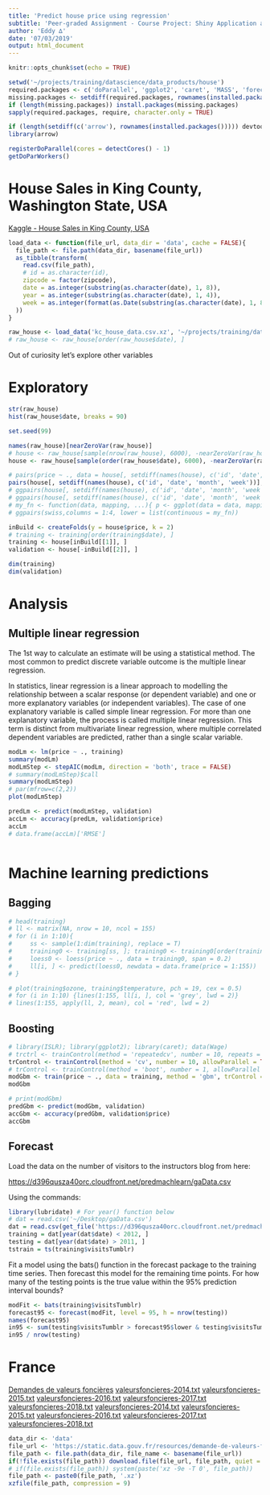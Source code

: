 ```yaml
---
title: 'Predict house price using regression'
subtitle: 'Peer-graded Assignment - Course Project: Shiny Application and Reproducible Pitch'
author: 'Eddy ∆'
date: '07/03/2019'
output: html_document
---
```


```r
knitr::opts_chunk$set(echo = TRUE)
```

```r
setwd('~/projects/training/datascience/data_products/house')
required.packages <- c('doParallel', 'ggplot2', 'caret', 'MASS', 'forecast', 'GGally') # 'beepr', 'pgmm', 'knitr'
missing.packages <- setdiff(required.packages, rownames(installed.packages()))
if (length(missing.packages)) install.packages(missing.packages)
sapply(required.packages, require, character.only = TRUE)

if (length(setdiff(c('arrow'), rownames(installed.packages())))) devtools::install_github('apache/arrow/r')
library(arrow)

registerDoParallel(cores = detectCores() - 1)
getDoParWorkers()
```

# House Sales in  King County, Washington State, USA

[Kaggle - House Sales in King County, USA](https://www.kaggle.com/harlfoxem/housesalesprediction)

```r
load_data <- function(file_url, data_dir = 'data', cache = FALSE){
  file_path <- file.path(data_dir, basename(file_url))
  as_tibble(transform(
    read.csv(file_path),
    # id = as.character(id),
    zipcode = factor(zipcode),
    date = as.integer(substring(as.character(date), 1, 8)),
    year = as.integer(substring(as.character(date), 1, 4)),
    week = as.integer(format(as.Date(substring(as.character(date), 1, 8), format = '%Y%m%d'), '%W'))
  ))
}

raw_house <- load_data('kc_house_data.csv.xz', '~/projects/training/datascience/data_products/house/data')
# raw_house <- raw_house[order(raw_house$date), ]
```
Out of curiosity let's explore other variables

# Exploratory

```r
str(raw_house)
hist(raw_house$date, breaks = 90)
```

```r
set.seed(99)

names(raw_house)[nearZeroVar(raw_house)]
# house <- raw_house[sample(nrow(raw_house), 6000), -nearZeroVar(raw_house)]
house <- raw_house[sample(order(raw_house$date), 6000), -nearZeroVar(raw_house)]

# pairs(price ~ ., data = house[, setdiff(names(house), c('id', 'date', 'month', 'week'))])
pairs(house[, setdiff(names(house), c('id', 'date', 'month', 'week'))],panel=panel.smooth, pch=16, cex=0.5, gap=0.25, lwd=2, las=1, cex.axis=0.7)
# ggpairs(house[, setdiff(names(house), c('id', 'date', 'month', 'week'))], lower = list(continuous = wrap('smooth', method = 'loess')), cardinality_threshold = ncol(house))
# ggpairs(house[, setdiff(names(house), c('id', 'date', 'month', 'week'))], lower = list(continuous = wrap('smooth', method = 'lm')), cardinality_threshold = ncol(house))
# my_fn <- function(data, mapping, ...){ p <- ggplot(data = data, mapping = mapping) + geom_point() + geom_smooth(method=loess, fill="red", color="red", ...) + geom_smooth(method=lm, fill="blue", color="blue", ...); p }
# ggpairs(swiss,columns = 1:4, lower = list(continuous = my_fn))
```
```r
inBuild <- createFolds(y = house$price, k = 2)
# training <- training[order(training$date), ]
training <- house[inBuild[[1]], ]
validation <- house[-inBuild[[2]], ]

dim(training)
dim(validation)
```

# Analysis
## Multiple linear regression
The 1st way to calculate an estimate will be using a statistical method. The most common to predict discrete variable outcome is the multiple linear regression.

In statistics, linear regression is a linear approach to modelling the relationship between a scalar response (or dependent variable) and one or more explanatory variables (or independent variables). The case of one explanatory variable is called simple linear regression. For more than one explanatory variable, the process is called multiple linear regression. This term is distinct from multivariate linear regression, where multiple correlated dependent variables are predicted, rather than a single scalar variable.

```r
modLm <- lm(price ~ ., training)
summary(modLm)
modLmStep <- stepAIC(modLm, direction = 'both', trace = FALSE)
# summary(modLmStep)$call
summary(modLmStep)
# par(mfrow=c(2,2))
plot(modLmStep)
```
```r
predLm <- predict(modLmStep, validation)
accLm <- accuracy(predLm, validation$price)
accLm
# data.frame(accLm)['RMSE']
```
```r

```

# Machine learning predictions
## Bagging
```r
# head(training)
# ll <- matrix(NA, nrow = 10, ncol = 155)
# for (i in 1:10){
#     ss <- sample(1:dim(training), replace = T)
#     training0 <- training[ss, ]; training0 <- training0[order(training0$date), ]
#     loess0 <- loess(price ~ ., data = training0, span = 0.2)
#     ll[i, ] <- predict(loess0, newdata = data.frame(price = 1:155))
# }
```
```r
# plot(training$ozone, training$temperature, pch = 19, cex = 0.5)
# for (i in 1:10) {lines(1:155, ll[i, ], col = 'grey', lwd = 2)}
# lines(1:155, apply(ll, 2, mean), col = 'red', lwd = 2)
```

## Boosting
```r
# library(ISLR); library(ggplot2); library(caret); data(Wage)
# trctrl <- trainControl(method = 'repeatedcv', number = 10, repeats = 3)
trControl <- trainControl(method = 'cv', number = 10, allowParallel = TRUE, verboseIter = FALSE)
# trControl <- trainControl(method = 'boot', number = 1, allowParallel = TRUE)
modGbm <- train(price ~ ., data = training, method = 'gbm', trControl = trControl, verbose = F) # NOTE : gbm boost with trees 
modGbm
```
```r
# print(modGbm)
predGbm <- predict(modGbm, validation)
accGbm <- accuracy(predGbm, validation$price)
accGbm
```

## Forecast
Load the data on the number of visitors to the instructors blog from here:

[https://d396qusza40orc.cloudfront.net/predmachlearn/gaData.csv](https://d396qusza40orc.cloudfront.net/predmachlearn/gaData.csv)

Using the commands:
```r
library(lubridate) # For year() function below
# dat = read.csv('~/Desktop/gaData.csv')
dat = read.csv(get_file('https://d396qusza40orc.cloudfront.net/predmachlearn/gaData.csv'))
training = dat[year(dat$date) < 2012, ]
testing = dat[year(dat$date) > 2011, ]
tstrain = ts(training$visitsTumblr)
```
Fit a model using the bats() function in the forecast package to the training time series. Then forecast this model for the remaining time points. For how many of the testing points is the true value within the 95% prediction interval bounds?
```r
modFit <- bats(training$visitsTumblr)
forecast95 <- forecast(modFit, level = 95, h = nrow(testing))
names(forecast95)
in95 <- sum(testing$visitsTumblr > forecast95$lower & testing$visitsTumblr < forecast95$upper)
in95 / nrow(testing)
```

# France
[Demandes de valeurs foncières](https://www.data.gouv.fr/fr/datasets/5c4ae55a634f4117716d5656)
[valeursfoncieres-2014.txt](https://www.data.gouv.fr/fr/datasets/r/1be77ca5-dc1b-4e50-af2b-0240147e0346)
[valeursfoncieres-2015.txt](https://www.data.gouv.fr/fr/datasets/r/7161c9f2-3d91-4caf-afa2-cfe535807f04)
[valeursfoncieres-2016.txt](https://www.data.gouv.fr/fr/datasets/r/0ab442c5-57d1-4139-92c2-19672336401c)
[valeursfoncieres-2017.txt](https://www.data.gouv.fr/fr/datasets/r/09f013c5-9531-444b-ab6c-7a0e88efd77d)
[valeursfoncieres-2018.txt](https://www.data.gouv.fr/fr/datasets/r/dc13282f-3c7a-4fac-b1f3-3939e39d45f6)
[valeursfoncieres-2014.txt](https://static.data.gouv.fr/resources/demande-de-valeurs-foncieres/20190417-123017/valeursfoncieres-2014.txt)
[valeursfoncieres-2015.txt](https://static.data.gouv.fr/resources/demande-de-valeurs-foncieres/20190417-124719/valeursfoncieres-2015.txt)
[valeursfoncieres-2016.txt](https://static.data.gouv.fr/resources/demande-de-valeurs-foncieres/20190417-145226/valeursfoncieres-2016.txt)
[valeursfoncieres-2017.txt](https://static.data.gouv.fr/resources/demande-de-valeurs-foncieres/20190417-143602/valeursfoncieres-2017.txt)
[valeursfoncieres-2018.txt](https://static.data.gouv.fr/resources/demande-de-valeurs-foncieres/20190417-121621/valeursfoncieres-2018.txt)

```r
data_dir <- 'data'
file_url <- 'https://static.data.gouv.fr/resources/demande-de-valeurs-foncieres/20190417-121621/valeursfoncieres-2018.txt'
file_path <- file.path(data_dir, file_name <- basename(file_url))
if(!file.exists(file_path)) download.file(file_url, file_path, quiet = TRUE)
# if(file.exists(file_path)) system(paste('xz -9e -T 0', file_path))
file_path <- paste0(file_path, '.xz')
xzfile(file_path, compression = 9)

```
